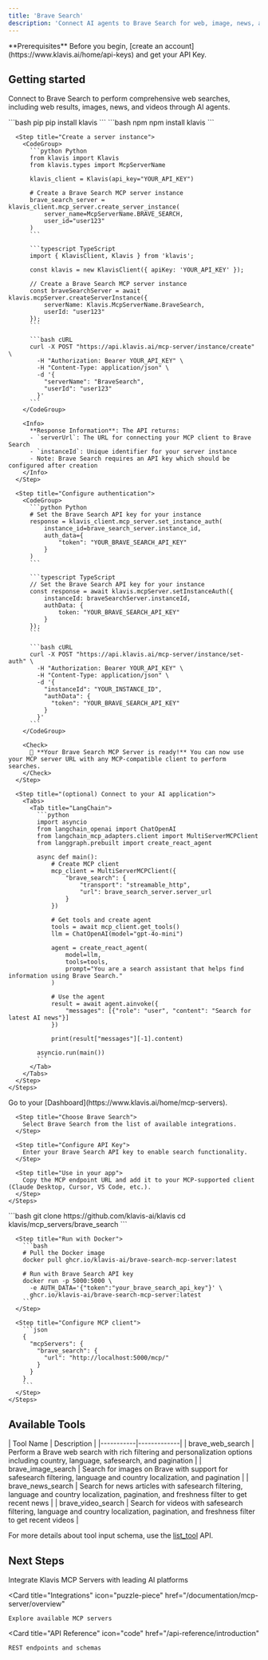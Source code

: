 ```yaml
---
title: 'Brave Search'
description: 'Connect AI agents to Brave Search for web, image, news, and video search capabilities'
---
```


<Info>
  **Prerequisites**
  Before you begin, [create an account](https://www.klavis.ai/home/api-keys) and get your API Key.
</Info>

## Getting started

Connect to Brave Search to perform comprehensive web searches, including web results, images, news, and videos through AI agents.

<Tabs>
  <Tab title="API">
    <Steps>
      <Step title="Install the SDKs (optional)">
        <CodeGroup>
          ```bash pip
          pip install klavis
          ```
          ```bash npm
          npm install klavis
          ```
        </CodeGroup>
      </Step>
      
      <Step title="Create a server instance">
        <CodeGroup>
          ```python Python
          from klavis import Klavis
          from klavis.types import McpServerName
          
          klavis_client = Klavis(api_key="YOUR_API_KEY")
          
          # Create a Brave Search MCP server instance
          brave_search_server = klavis_client.mcp_server.create_server_instance(
              server_name=McpServerName.BRAVE_SEARCH,
              user_id="user123"
          )
          ```
          
          ```typescript TypeScript
          import { KlavisClient, Klavis } from 'klavis';
          
          const klavis = new KlavisClient({ apiKey: 'YOUR_API_KEY' });
          
          // Create a Brave Search MCP server instance
          const braveSearchServer = await klavis.mcpServer.createServerInstance({
              serverName: Klavis.McpServerName.BraveSearch,
              userId: "user123"
          });
          ```
          
          ```bash cURL
          curl -X POST "https://api.klavis.ai/mcp-server/instance/create" \
            -H "Authorization: Bearer YOUR_API_KEY" \
            -H "Content-Type: application/json" \
            -d '{
              "serverName": "BraveSearch",
              "userId": "user123"
            }'
          ```
        </CodeGroup>
        
        <Info>
          **Response Information**: The API returns:
          - `serverUrl`: The URL for connecting your MCP client to Brave Search
          - `instanceId`: Unique identifier for your server instance
          - Note: Brave Search requires an API key which should be configured after creation
        </Info>
      </Step>
      
      <Step title="Configure authentication">
        <CodeGroup>
          ```python Python
          # Set the Brave Search API key for your instance
          response = klavis_client.mcp_server.set_instance_auth(
              instance_id=brave_search_server.instance_id,
              auth_data={
                  "token": "YOUR_BRAVE_SEARCH_API_KEY"
              }
          )
          ```
          
          ```typescript TypeScript
          // Set the Brave Search API key for your instance
          const response = await klavis.mcpServer.setInstanceAuth({
              instanceId: braveSearchServer.instanceId,
              authData: {
                  token: "YOUR_BRAVE_SEARCH_API_KEY"
              }
          });
          ```
          
          ```bash cURL
          curl -X POST "https://api.klavis.ai/mcp-server/instance/set-auth" \
            -H "Authorization: Bearer YOUR_API_KEY" \
            -H "Content-Type: application/json" \
            -d '{
              "instanceId": "YOUR_INSTANCE_ID",
              "authData": {
                "token": "YOUR_BRAVE_SEARCH_API_KEY"
              }
            }'
          ```
        </CodeGroup>
        
        <Check>
          🎉 **Your Brave Search MCP Server is ready!** You can now use your MCP server URL with any MCP-compatible client to perform searches.
        </Check>
      </Step>
      
      <Step title="(optional) Connect to your AI application">
        <Tabs>
          <Tab title="LangChain">
            ```python
            import asyncio
            from langchain_openai import ChatOpenAI
            from langchain_mcp_adapters.client import MultiServerMCPClient
            from langgraph.prebuilt import create_react_agent
            
            async def main():
                # Create MCP client
                mcp_client = MultiServerMCPClient({
                    "brave_search": {
                        "transport": "streamable_http",
                        "url": brave_search_server.server_url
                    }
                })
                
                # Get tools and create agent
                tools = await mcp_client.get_tools()
                llm = ChatOpenAI(model="gpt-4o-mini")
                
                agent = create_react_agent(
                    model=llm,
                    tools=tools,
                    prompt="You are a search assistant that helps find information using Brave Search."
                )
                
                # Use the agent
                result = await agent.ainvoke({
                    "messages": [{"role": "user", "content": "Search for latest AI news"}]
                })
                
                print(result["messages"][-1].content)
            
            asyncio.run(main())
            ```
          </Tab>
        </Tabs>
      </Step>
    </Steps>
  </Tab>
  
  <Tab title="UI">
    <Steps>
      <Step title="Open Dashboard">
        Go to your [Dashboard](https://www.klavis.ai/home/mcp-servers).
      </Step>
      
      <Step title="Choose Brave Search">
        Select Brave Search from the list of available integrations.
      </Step>
      
      <Step title="Configure API Key">
        Enter your Brave Search API key to enable search functionality.
      </Step>
      
      <Step title="Use in your app">
        Copy the MCP endpoint URL and add it to your MCP-supported client (Claude Desktop, Cursor, VS Code, etc.).
      </Step>
    </Steps>
  </Tab>
  
  <Tab title="Open Source">
    <Steps>
      <Step title="Clone repository (for developers to build from source)">
        ```bash
        git clone https://github.com/klavis-ai/klavis
        cd klavis/mcp_servers/brave_search
        ```
      </Step>
      
      <Step title="Run with Docker">
        ```bash
        # Pull the Docker image
        docker pull ghcr.io/klavis-ai/brave-search-mcp-server:latest
        
        # Run with Brave Search API key
        docker run -p 5000:5000 \
          -e AUTH_DATA='{"token":"your_brave_search_api_key"}' \
          ghcr.io/klavis-ai/brave-search-mcp-server:latest
        ```
      </Step>
      
      <Step title="Configure MCP client">
        ```json
        {
          "mcpServers": {
            "brave_search": {
              "url": "http://localhost:5000/mcp/"
            }
          }
        }
        ```
      </Step>
    </Steps>
  </Tab>
</Tabs>

## Available Tools

<Accordion title="Tools Information">
| Tool Name | Description |
|-----------|-------------|
| brave_web_search | Perform a Brave web search with rich filtering and personalization options including country, language, safesearch, and pagination |
| brave_image_search | Search for images on Brave with support for safesearch filtering, language and country localization, and pagination |
| brave_news_search | Search for news articles with safesearch filtering, language and country localization, pagination, and freshness filter to get recent news |
| brave_video_search | Search for videos with safesearch filtering, language and country localization, pagination, and freshness filter to get recent videos |
</Accordion>

<Note>For more details about tool input schema, use the [list_tool](https://docs.klavis.ai/api-reference/mcp-server/list-tools) API.</Note>

## Next Steps

<CardGroup>
  <Card
    title="AI Platform Integrations"
    icon="robot"
    href="/documentation/ai-platform-integration/overview"
  >
    Integrate Klavis MCP Servers with leading AI platforms
  </Card>
  
  <Card
    title="Integrations"
    icon="puzzle-piece"
    href="/documentation/mcp-server/overview"
  >
    Explore available MCP servers
  </Card>
  
  <Card
    title="API Reference"
    icon="code"
    href="/api-reference/introduction"
  >
    REST endpoints and schemas
  </Card>
</CardGroup>